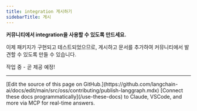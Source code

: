 ```yaml
---
title: integration 게시하기
sidebarTitle: 게시
---
```


**커뮤니티에서 integration을 사용할 수 있도록 만드세요.**

이제 패키지가 구현되고 테스트되었으므로, 게시하고 문서를 추가하여 커뮤니티에서 발견할 수 있도록 만들 수 있습니다.

작업 중 - 곧 제공 예정!

---

<Callout icon="pen-to-square" iconType="regular">
    [Edit the source of this page on GitHub.](https://github.com/langchain-ai/docs/edit/main/src/oss/contributing/publish-langgraph.mdx)
</Callout>
<Tip icon="terminal" iconType="regular">
    [Connect these docs programmatically](/use-these-docs) to Claude, VSCode, and more via MCP for    real-time answers.
</Tip>
